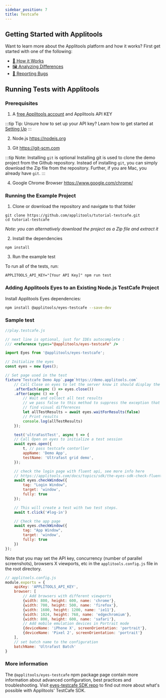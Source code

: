 ```yaml
---
sidebar_position: 7
title: Testcafe
---
```


## Getting Started with Applitools

Want to learn more about the Applitools platform and how it works? First get started with one of the following:

* [🤖 How it Works](/overview/how-it-works.html)
* [🖼 Analyzing Differences](/overview/analyzing-differences.html)
* [🐞 Reporting Bugs](/getting-started/reporting-bugs-from-applitools.html)

## Running Tests with Applitools

### Prerequisites

1. A [free Applitools account](https://applitools.com/users/register) and Applitools API KEY

  :::tip Tip: Unsure how to set up your API key?
  Learn how to get started at [Setting Up](/getting-started/setting-up-your-environment.html)
  :::

2. Node.js <https://nodejs.org>

3. Git <https://git-scm.com>

  :::tip Note: Installing `git` is optional
  Installing git is used to clone the demo project from the Github repository. Instead of installing `git`, you can simply download the Zip file from the repository. Further, if you are Mac, you already have `git`.
  :::

4. Google Chrome Browser <https://www.google.com/chrome/>



### Running the Example Project

1. Clone or download the repository and navigate to that folder
```
git clone https://github.com/applitools/tutorial-testcafe.git
cd tutorial-testcafe
```
*Note: you can alternatively download the project as a Zip file and extract it*

2. Install the dependencies
```
npm install
```

3. Run the example test

To run all of the tests, run:

```
APPLITOOLS_API_KEY="[Your API Key]" npm run test
```

### Adding Applitools Eyes to an Existing Node.js TestCafe Project

Install Applitools Eyes dependencies:

```sh
npm install @applitools/eyes-testcafe --save-dev
```

### Sample test

```js
//play.testcafe.js

// next line is optional, just for IDEs autocomplete :
/// <reference types="@applitools/eyes-testcafe" />

import Eyes from '@applitools/eyes-testcafe';

// Initialize the eyes
const eyes = new Eyes();

// Set page used in the test
fixture`Testcafe Demo App`.page`https://demo.applitools.com`
    // Call Close on eyes to let the server know it should display the results
    .afterEach(async () => eyes.close())
    .after(async () => {
        // Wait and collect all test results
        // we pass false to this method to suppress the exception that is thrown if we
        // find visual differences
        let allTestResults = await eyes.waitForResults(false)
        // Print results
        console.log(allTestResults)
    });

    test('ultraFastTest', async t => {
    // Call Open on eyes to initialize a test session
    await eyes.open({
        t, // pass testcafe contorller
        appName: 'Demo App',
        testName: 'Ultrafast grid demo',
    });

    // check the login page with fluent api, see more info here
    // https://applitools.com/docs/topics/sdk/the-eyes-sdk-check-fluent-api.html
    await eyes.checkWindow({
        tag: "Login Window",
        target: 'window',
        fully: true
    });

    // This will create a test with two test steps.
    await t.click('#log-in')

    // Check the app page
    await eyes.checkWindow({
        tag: "App Window",
        target: 'window',
        fully: true
    })
});
```

Note that you may set the API key, concurrency (number of parallel screenshots), browsers X viewports, etc in
the `applitools.config.js` file in the root directory.

```js
// applitools.config.js
module.exports = {
    apiKey: 'APPLITOOLS_API_KEY',
    browser: [
        // Add browsers with different viewports
        {width: 800, height: 600, name: 'chrome'},
        {width: 700, height: 500, name: 'firefox'},
        {width: 1600, height: 1200, name: 'ie11'},
        {width: 1024, height: 768, name: 'edgechromium'},
        {width: 800, height: 600, name: 'safari'},
        // Add mobile emulation devices in Portrait mode
        {deviceName: 'iPhone X', screenOrientation: 'portrait'},
        {deviceName: 'Pixel 2', screenOrientation: 'portrait'}
    ],
    // set batch name to the configuration
    batchName: 'Ultrafast Batch'
}
```

### More information

The `@applitools/eyes-testcafe` npm package page contain more information about advanced configuration, best practices and troubleshooting. Visit [eyes-testcafe SDK repo](https://www.npmjs.com/package/@applitools/eyes-testcafe) to find out more about what's possible with Applitools' TestCafe SDK.
